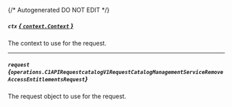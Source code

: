 {/* Autogenerated DO NOT EDIT  */}

##### `ctx` [*{ `context.Context` }*](https://pkg.go.dev/context#Context)
The context to use for the request.

---
##### `request` *{`operations.C1APIRequestcatalogV1RequestCatalogManagementServiceRemoveAccessEntitlementsRequest`}*
The request object to use for the request.
<Collapsible openLabel={Labels.showProperties} closeLabel={Labels.hideProperties}>
    <C1APIRequestcatalogV1RequestCatalogManagementServiceRemoveAccessEntitlementsRequest/>
</Collapsible>


